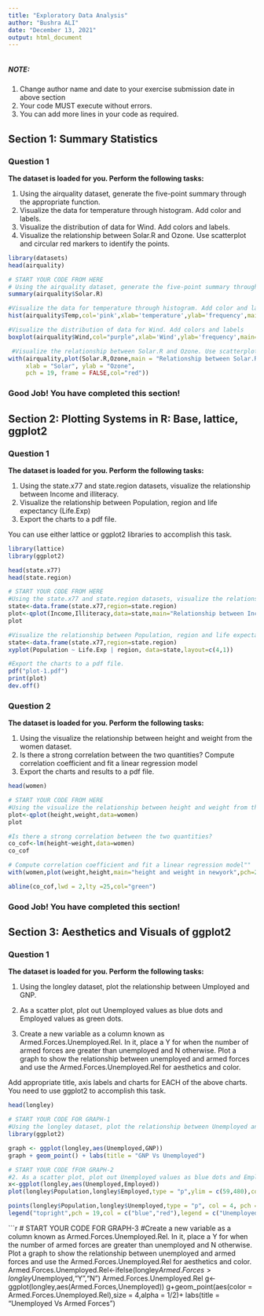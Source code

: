 ---
title: "Exploratory Data Analysis"
author: "Bushra ALI"
date: "December 13, 2021"
output: html_document
---
```{r}

```

##### NOTE: 
1. Change author name and date to your exercise submission date in above section
2. Your code MUST execute without errors. 
3. You can add more lines in your code as required.

## Section 1: Summary Statistics

### Question 1 
**The dataset is loaded for you. Perform the following tasks:**

1. Using the airquality dataset, generate the five-point summary through the appropriate function.
2. Visualize the data for temperature through histogram. Add color and labels.
3. Visualize the distribution of data for Wind. Add colors and labels.
4. Visualize the relationship between Solar.R and Ozone. Use scatterplot and circular red markers to identify the points.


```{r }
library(datasets)
head(airquality)
```

```{r }
# START YOUR CODE FROM HERE
# Using the airquality dataset, generate the five-point summary through the appropriate function.
summary(airquality$Solar.R)
```


```{r }
#Visualize the data for temperature through histogram. Add color and labels
hist(airquality$Temp,col='pink',xlab='temperature',ylab='frequency',main="Temperature in cities")
```

```{r}
#Visualize the distribution of data for Wind. Add colors and labels
boxplot(airquality$Wind,col="purple",xlab='Wind',ylab='frequency',main="distribution of data for wind")
```

```{r}
 #Visualize the relationship between Solar.R and Ozone. Use scatterplot and circular red markers to identify the points.
with(airquality,plot(Solar.R,Ozone,main = "Relationship between Solar.R AND OZONE",
     xlab = "Solar", ylab = "Ozone",
     pch = 19, frame = FALSE,col="red"))
```

### Good Job! You have completed this section!



## Section 2: Plotting Systems in R: Base, lattice, ggplot2

### Question 1
**The dataset is loaded for you. Perform the following tasks:**

1. Using the state.x77 and state.region datasets, visualize the relationship between Income and illiteracy.
2. Visualize the relationship between Population, region and life expectancy (Life.Exp)
3. Export the charts to a pdf file.

You can use either lattice or ggplot2 libraries to accomplish this task.


```{r }
library(lattice)
library(ggplot2)

head(state.x77)
head(state.region)
```

```{r }
# START YOUR CODE FROM HERE
#Using the state.x77 and state.region datasets, visualize the relationship between Income and illiteracy.
state<-data.frame(state.x77,region=state.region)
plot<-qplot(Income,Illiteracy,data=state,main="Relationship between Income and illiteracy.")
plot
```


```{r }
#Visualize the relationship between Population, region and life expectancy (Life.Exp)
state<-data.frame(state.x77,region=state.region)
xyplot(Population ~ Life.Exp | region, data=state,layout=c(4,1))


```

```{r}
#Export the charts to a pdf file.
pdf("plot-1.pdf")
print(plot)
dev.off()
```


### Question 2
**The dataset is loaded for you. Perform the following tasks:**

1. Using the visualize the relationship between height and weight from the women dataset.
2. Is there a strong correlation between the two quantities? Compute correlation coefficient and fit a linear regression model
3. Export the charts and results to a pdf file.


```{r }
head(women)
```

```{r }
# START YOUR CODE FROM HERE
#Using the visualize the relationship between height and weight from the women dataset
plot<-qplot(height,weight,data=women)
plot
```

```{r }
#Is there a strong correlation between the two quantities?
co_cof<-lm(height~weight,data=women)
co_cof
```

```{r}

# Compute correlation coefficient and fit a linear regression model""
with(women,plot(weight,height,main="height and weight in newyork",pch=20,xlab="weight",ylab="height",col="red"))

abline(co_cof,lwd = 2,lty =25,col="green")
```

### Good Job! You have completed this section!



## Section 3: Aesthetics and Visuals of ggplot2

### Question 1
**The dataset is loaded for you. Perform the following tasks:**

1. Using the longley dataset, plot the relationship between Umployed and GNP.

2. As a scatter plot, plot out Unemployed values as blue dots and Employed values as green dots. 

3. Create a new variable as a column known as Armed.Forces.Unemployed.Rel. In it, place a Y for when the number of armed forces are greater than unemployed and N otherwise. Plot a graph to show the relationship between unemployed and armed forces and use the Armed.Forces.Unemployed.Rel for aesthetics and color.

Add appropriate title, axis labels and charts for EACH of the above charts. 
You need to use ggplot2 to accomplish this task.


```{r }
head(longley)

```

```{r }
# START YOUR CODE FOR GRAPH-1
#Using the longley dataset, plot the relationship between Unemployed and GNP.
library(ggplot2)

graph <- ggplot(longley,aes(Unemployed,GNP))
graph + geom_point() + labs(title = "GNP Vs Unemployed")
```

```{r }
# START YOUR CODE fFOR GRAPH-2
#2. As a scatter plot, plot out Unemployed values as blue dots and Employed values as green dots.
x<-ggplot(longley,aes(Unemployed,Employed))
plot(longley$Population,longley$Employed,type = "p",ylim = c(59,480),col = 2,pch = 19,main = "Employed Vs Unemployed",xlab = "Population" ,ylab = "Counts")

points(longley$Population,longley$Unemployed,type = "p", col = 4, pch = 19)
legend("topright",pch = 19,col = c("blue","red"),legend = c("Unemployed","Employed"))


```

```{r }
# START YOUR CODE FOR GRAPH-3
#Create a new variable as a column known as Armed.Forces.Unemployed.Rel. In it, place a Y for when the number of armed forces are greater than unemployed and N otherwise. Plot a graph to show the relationship between unemployed and armed forces and use the Armed.Forces.Unemployed.Rel for aesthetics and color.
 Armed.Forces.Unemployed.Rel<-ifelse(longley$Armed.Forces>longley$Unemployed,"Y","N")
 Armed.Forces.Unemployed.Rel
g<-ggplot(longley,aes(Armed.Forces,Unemployed))
g+geom_point(aes(color = Armed.Forces.Unemployed.Rel),size = 4,alpha = 1/2)+
labs(title = "Unemployed Vs Armed Forces")

